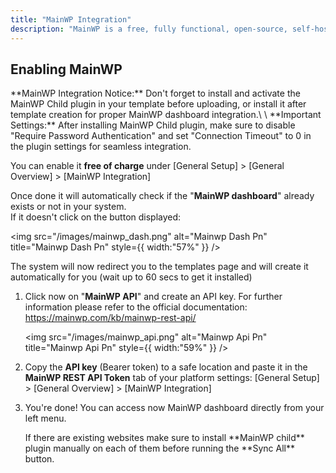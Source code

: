 ```yaml
---
title: "MainWP Integration"
description: "MainWP is a free, fully functional, open-source, self-hosted WordPress® management plugin that allows you to manage multiple WordPress sites from one central dashboard securely."
---
```


## Enabling MainWP

<Warning>
  **MainWP Integration Notice:** Don't forget to install and activate the MainWP Child plugin in your template before uploading, or install it after template creation for proper MainWP dashboard integration.\
  \
  **Important Settings:** After installing MainWP Child plugin, make sure to disable "Require Password Authentication" and set "Connection Timeout" to 0 in the plugin settings for seamless integration.
</Warning>

You can enable it **free of charge** under [General Setup] \> [General Overview] \> [MainWP Integration]

Once done it will automatically check if the "**MainWP dashboard**" already exists or not in your system.\
If it doesn't click on the button displayed:

<img
  src="/images/mainwp_dash.png"
  alt="Mainwp Dash Pn"
  title="Mainwp Dash Pn"
  style={{ width:"57%" }}
/>

The system will now redirect you to the templates page and will create it automatically for you (wait up to 60 secs to get it installed)

1. Click now on "**MainWP API**" and create an API key. For further information please refer to the official documentation: https://mainwp.com/kb/mainwp-rest-api/

   <img
     src="/images/mainwp_api.png"
     alt="Mainwp Api Pn"
     title="Mainwp Api Pn"
     style={{ width:"59%" }}
   />
2. Copy the **API key** (Bearer token) to a safe location and paste it in the **MainWP REST API Token** tab of your platform settings: [General Setup] \> [General Overview] \> [MainWP Integration]
3. You're done\! You can access now MainWP dashboard directly from your left menu.

   <Note>
     If there are existing websites make sure to install **MainWP child** plugin manually on each of them before running the **Sync All** button.
   </Note>